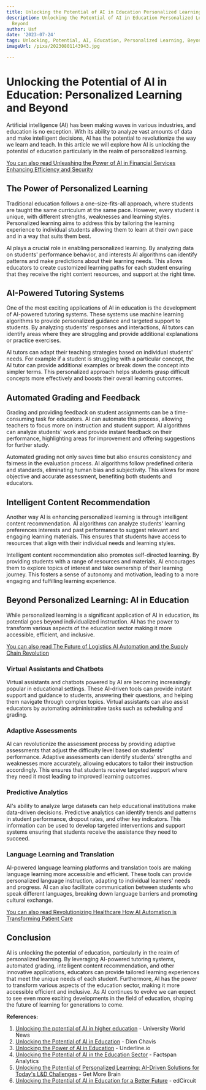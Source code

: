 ```yaml
---
title: Unlocking the Potential of AI in Education Personalized Learning and Beyond
description: Unlocking the Potential of AI in Education Personalized Learning and
  Beyond
author: Usf
date: '2023-07-24'
tags: Unlocking, Potential, AI, Education, Personalized Learning, Beyond
imageUrl: /pixa/20230801143943.jpg

---
```

# Unlocking the Potential of  AI in Education: Personalized Learning and Beyond

Artificial intelligence (AI) has been  making  waves in various industries, and education  is no exception. With its ability to analyze vast  amounts of data and  make intelligent decisions, AI has the potential  to revolutionize the way we learn and teach.  In  this article we will explore how AI is unlocking the potential of education particularly  in the realm of personalized learning.

[You can also read Unleashing the Power of AI in Financial Services Enhancing Efficiency  and Security](Unleashing%20the%20Power%20of%20AI%20in%20Financial%20Services%20Enhancing%20Efficiency%20and%20Security)


## The Power of Personalized Learning

Traditional education follows a one-size-fits-all approach, where students are taught the same curriculum at the same pace. However, every student is unique, with different strengths, weaknesses and learning styles. Personalized learning aims to address this by tailoring  the learning experience to individual students allowing them to learn at their own pace and in a way that suits them  best.

AI plays a crucial role in enabling personalized learning. By analyzing data on students' performance behavior, and interests AI algorithms can identify patterns and make predictions about their learning needs. This allows educators to create customized learning paths for each student ensuring that they receive the right content resources, and support at the right time.

## AI-Powered Tutoring Systems

One of the most exciting applications of AI in education is the development of AI-powered tutoring systems.  These systems use machine learning algorithms to provide personalized guidance and targeted support to students. By analyzing students' responses and interactions, AI tutors can identify areas where they are struggling and provide additional explanations or practice  exercises.

AI tutors can adapt their teaching strategies based on individual students'  needs. For example if a student is struggling with a particular concept, the  AI tutor  can provide  additional examples or break down the concept into simpler terms. This personalized approach helps students grasp difficult concepts  more effectively  and boosts their overall learning outcomes.

## Automated Grading and Feedback

Grading and providing feedback on  student assignments can  be a time-consuming task for educators. AI can automate this process,  allowing teachers to focus more on instruction and student support. AI algorithms can  analyze students' work and provide instant feedback on their performance, highlighting areas for improvement and offering suggestions for further study.

Automated grading  not only saves time but also ensures consistency and fairness in the evaluation process. AI algorithms follow predefined criteria and standards, eliminating human bias  and subjectivity.  This allows for more objective and accurate assessment, benefiting both students  and educators.

##  Intelligent Content  Recommendation

Another way  AI is enhancing personalized learning is through  intelligent content  recommendation. AI algorithms can analyze students' learning preferences  interests and  past performance to suggest relevant and engaging learning materials. This ensures that students have access to resources  that align  with their individual needs and learning styles.

Intelligent content recommendation  also promotes self-directed learning. By providing students with  a range of resources and materials,  AI encourages them  to  explore topics  of interest and take ownership of  their learning journey.  This fosters a sense of  autonomy and motivation, leading to a more engaging and fulfilling learning experience.

## Beyond Personalized Learning: AI in Education

While personalized  learning is a significant  application of AI in education, its potential goes beyond individualized instruction.  AI has the power to transform  various aspects of the education sector making it more accessible, efficient, and inclusive.

[You  can also read The Future of Logistics AI Automation and the Supply Chain Revolution](The%20Future%20of%20Logistics%20AI%20Automation%20and%20the%20Supply%20Chain%20Revolution)


### Virtual  Assistants and Chatbots

Virtual assistants and chatbots powered by  AI are becoming increasingly popular in educational settings. These AI-driven tools can  provide instant support and guidance to students, answering their questions, and helping them navigate through complex topics. Virtual assistants can also assist educators by automating administrative tasks such as  scheduling and grading.

### Adaptive Assessments

AI can revolutionize the assessment process by providing adaptive assessments that adjust the difficulty level based on  students' performance. Adaptive  assessments can identify students' strengths and weaknesses more accurately, allowing  educators to tailor their instruction accordingly. This ensures that students receive targeted  support where they need it most leading to improved learning outcomes.

### Predictive Analytics

AI's ability to analyze large datasets can help educational institutions make  data-driven decisions. Predictive  analytics can identify trends and patterns in  student performance, dropout rates, and other key indicators. This information can be used to  develop targeted interventions and support  systems ensuring that students receive  the assistance they need  to succeed.

### Language Learning and Translation

AI-powered language learning  platforms and translation tools are making language learning more accessible and  efficient. These tools can provide  personalized language  instruction, adapting to individual  learners' needs and progress. AI can also facilitate  communication  between students who speak different languages, breaking down language barriers and promoting cultural exchange.

[You can also read  Revolutionizing Healthcare How AI Automation is Transforming Patient Care](Revolutionizing%20Healthcare%20How%20AI%20Automation%20is%20Transforming%20Patient%20Care)


## Conclusion

AI is unlocking the potential of  education, particularly in the realm of personalized learning.  By leveraging AI-powered tutoring  systems,  automated grading, intelligent content recommendation, and other innovative applications, educators can provide  tailored learning experiences  that meet the unique needs of each student. Furthermore, AI has the power to transform various  aspects of the education sector,  making it more accessible efficient and inclusive. As AI continues  to  evolve we can  expect to see even more exciting developments  in  the  field of education, shaping  the future of learning for generations to come.

**References:**

1. [Unlocking the potential of AI in higher education](https://www.universityworldnews.com/post-mobile.php?story=20230419095059196) - University  World News
2. [Unlocking the Potential of AI in Education](https://www.dionchavis.com/blog/unlocking-the-potential-of-ai-in-education) - Dion Chavis
3. [Unlocking the Power of AI in Education](https://underline.io/news/71-unlocking-the-power-of-ai-in-education) - Underline.io
4. [Unlocking the Potential of AI in the Education Sector](https://www.factspan.com/blogs/unlocking-the-potential-of-ai-in-the-education-sector/) - Factspan Analytics
5. [Unlocking the  Potential of  Personalized Learning: AI-Driven Solutions for Today's L&D Challenges](https://about.getmorebrain.com/unlocking-the-potential-of-personalized-learning-ai-driven-solutions-for-todays-ld-challenges/) - Get More Brain
6. [Unlocking the Potential of AI  in Education for a Better Future](https://edcircuit.com/unlocking-the-potential-of-ai-in-education-for-a-better-future/) - edCircuit